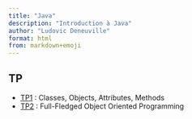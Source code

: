 ```yaml
---
title: "Java"
description: "Introduction à Java"
author: "Ludovic Deneuville"
format: html
from: markdown+emoji
---
```



## TP

- [TP1](doc/tp/tp1.qmd) : Classes, Objects, Attributes, Methods
- [TP2](doc/tp/tp2.qmd) : Full-Fledged Object Oriented Programming